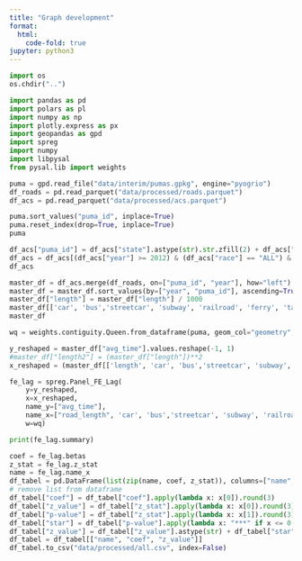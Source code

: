 ```yaml
---
title: "Graph development"
format:
  html:
    code-fold: true
jupyter: python3
---
```


```python
import os
os.chdir("..")
```

```python
import pandas as pd
import polars as pl
import numpy as np
import plotly.express as px
import geopandas as gpd
import spreg
import numpy
import libpysal
from pysal.lib import weights
```

```python
puma = gpd.read_file("data/interim/pumas.gpkg", engine="pyogrio")
df_roads = pd.read_parquet("data/processed/roads.parquet")
df_acs = pd.read_parquet("data/processed/acs.parquet")
```

```python
puma.sort_values("puma_id", inplace=True)
puma.reset_index(drop=True, inplace=True)
puma
```

```python
df_acs["puma_id"] = df_acs["state"].astype(str).str.zfill(2) + df_acs["PUMA"].astype(str).str.zfill(5)
df_acs = df_acs[(df_acs["year"] >= 2012) & (df_acs["race"] == "ALL") & (df_acs["sex"] == 2)].reset_index(drop=True)
df_acs
```

```python
master_df = df_acs.merge(df_roads, on=["puma_id", "year"], how="left")
master_df = master_df.sort_values(by=["year", "puma_id"], ascending=True).reset_index(drop=True)
master_df["length"] = master_df["length"] / 1000
master_df[['car', 'bus','streetcar', 'subway', 'railroad', 'ferry', 'taxi','motorcycle','bicycle', 'walking']] = master_df[['car', 'bus','streetcar', 'subway', 'railroad', 'ferry', 'taxi','motorcycle','bicycle', 'walking']] / 1000
master_df
```

```python
wq = weights.contiguity.Queen.from_dataframe(puma, geom_col="geometry", ids="puma_id")
```

```python
y_reshaped = master_df["avg_time"].values.reshape(-1, 1)
#master_df["length2"] = (master_df["length"])**2
x_reshaped = (master_df[['length', 'car', 'bus','streetcar', 'subway', 'railroad', 'ferry', 'taxi','motorcycle','bicycle', 'walking', 'HINCP']]).values

fe_lag = spreg.Panel_FE_Lag(
    y=y_reshaped, 
    x=x_reshaped,
    name_y=["avg_time"],
    name_x=["road_length", 'car', 'bus','streetcar', 'subway', 'railroad', 'ferry', 'taxi','motorcycle','bicycle', 'walking', 'Median Income'],
    w=wq)

print(fe_lag.summary)
```

```python
coef = fe_lag.betas
z_stat = fe_lag.z_stat
name = fe_lag.name_x
df_tabel = pd.DataFrame(list(zip(name, coef, z_stat)), columns=["name", "coef", "z_stat"])
# remove list from dataframe
df_tabel["coef"] = df_tabel["coef"].apply(lambda x: x[0]).round(3)
df_tabel["z_value"] = df_tabel["z_stat"].apply(lambda x: x[0]).round(3)
df_tabel["p-value"] = df_tabel["z_stat"].apply(lambda x: x[1]).round(3)
df_tabel["star"] = df_tabel["p-value"].apply(lambda x: "***" if x <= 0.001 else "**" if x <= 0.01 else "*" if x <= 0.05 else "")
df_tabel["z_value"] = df_tabel["z_value"].astype(str) + df_tabel["star"]
df_tabel = df_tabel[["name", "coef", "z_value"]]
df_tabel.to_csv("data/processed/all.csv", index=False)
```